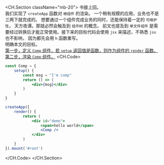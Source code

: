 <CH.Section className="mb-20">
书接上回。   
我们实现了 `createApp` 函数对 `根组件` 的渲染。
一个稍有规模的应用，业务也不是三两下就完成的。
想要通过一个组件完成业务的同时，还能保持着一定的 `可维护性`，
天方夜谭。那就必然会触及到 `组件树` 的概念。
前文也提及到 `单文件组件` 是需要经过转换后才能正常使用。接下来的目标代码会使用
`jsx` 来描述，不熟悉 `jsx` 也不影响， 因为都先会用 `h` 函数重写。
<br />
明确本文的目标。  
[第一步，定义 `Comp` 组件，若 `setup` 返回值是函数，则作为组件的 `render` 函数。](focus://demo.jsx#1:9)  
[第二步，渲染 `Comp` 组件。](focus://demo.jsx#15)
<CH.Code>
```jsx demo.jsx
const Comp = {
	setup() {
		const msg = "I'm comp"
		return () => (
			<div>{msg}</div>
		)
	}
}

createApp({
	render() {
		return (
			<div id="demo">
				<span>hello world</span>
				<Comp />
			</div>
		)
	}
}).mount('#root')

```
</CH.Code>
</CH.Section>